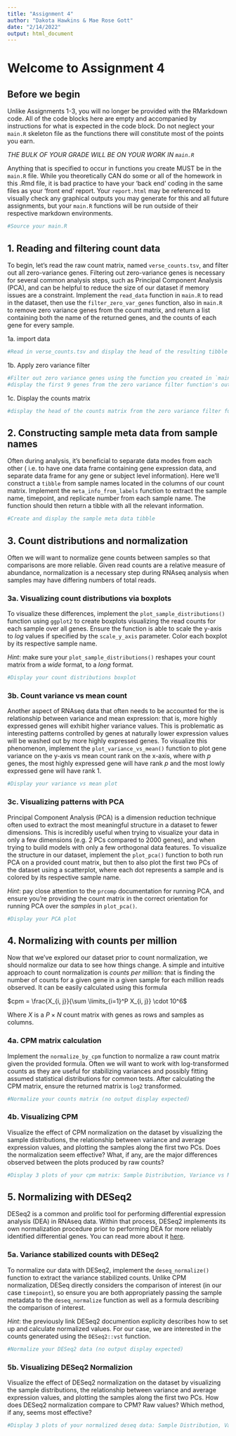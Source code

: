 ```yaml
---
title: "Assignment 4"
author: "Dakota Hawkins & Mae Rose Gott"
date: "2/14/2022"
output: html_document
---
```


# Welcome to Assignment 4

## Before we begin

Unlike Assignments 1-3, you will no longer be provided with the RMarkdown code. All of the code blocks here are empty and accompanied by instructions for what is expected in the code block. Do not neglect your `main.R` skeleton file as the functions there will constitute most of the points you earn. 

_THE BULK OF YOUR GRADE WILL BE ON YOUR WORK IN `main.R`_

Anything that is specified to occur in functions you create MUST be in the `main.R` file. While you theoretically CAN do some or all of the homework in this .Rmd file, it is bad practice to have your 'back end' coding in the same files as your 'front end' report. Your `report.html` may be referenced to visually check any graphical outputs you may generate for this and all future assignments, but your `main.R` functions will be run outside of their respective markdown environments.

```r
#Source your main.R

```

## 1.  Reading and filtering count data

To begin, let's read the raw count matrix, named `verse_counts.tsv`, and filter out all zero-variance genes. Filtering out zero-variance genes is necessary for several common analysis steps, such as Principal Component Analysis (PCA), and can be helpful to reduce the size of our dataset if memory issues are a constraint. Implement the `read_data` function in `main.R` to read in the dataset, then use the `filter_zero_var_genes` function, also in `main.R` to remove zero variance genes from the count matrix, and return a list containing both the name of the returned genes, and the counts of each gene for every sample.

1a. import data
```r
#Read in verse_counts.tsv and display the head of the resulting tibble

```

1b. Apply zero variance filter
```r
#Filter out zero variance genes using the function you created in `main.R` and 
#display the first 9 genes from the zero variance filter function's output

```

1c. Display the counts matrix
```r
#display the head of the counts matrix from the zero variance filter function's output

```

## 2. Constructing sample meta data from sample names
Often during analysis, it’s beneficial to separate data modes from each other ( i.e. to have one data frame containing gene expression data, and separate data frame for any gene or subject level information). Here we’ll construct a `tibble` from sample names located in the columns of our count matrix. Implement the `meta_info_from_labels` function to extract the sample name, timepoint, and replicate number from each sample name. The function should then return a tibble with all the relevant information.
```r
#Create and display the sample meta data tibble

```

## 3. Count distributions and normalization
Often we will want to normalize gene counts between samples so that comparisons are more reliable. Given read counts are a relative measure of abundance, normalization is a necessary step during RNAseq analysis when samples may have differing numbers of total reads. 

### 3a. Visualizing count distributions via boxplots 
To visualize these differences, implement the `plot_sample_distributions()` function using `ggplot2` to create boxplots visualizing the read counts for each sample over all genes. Ensure the function is able to scale the y-axis to $log$ values if specified by the `scale_y_axis` parameter. Color each boxplot by its respective sample name.

*Hint*: make sure your `plot_sample_distributions()` reshapes your count matrix from a _wide_ format, to a _long_ format. 
```r
#Display your count distributions boxplot

```

### 3b. Count variance vs mean count
Another aspect of RNAseq data that often needs to be accounted for the is relationship between variance and mean expression: that is, more highly expressed genes will exhibit higher variance values. This is problematic as interesting patterns controlled by genes at naturally lower expression values will be washed out by more highly expressed genes. To visualize this phenomenon, implement the `plot_variance_vs_mean()` function to plot gene variance on the y-axis vs mean count rank on the x-axis, where with $p$ genes, the most highly expressed gene will have rank $p$ and the most lowly expressed gene will have rank $1$. 

```r
#Display your variance vs mean plot

```


### 3c. Visualizing patterns with PCA
Principal Component Analysis (PCA) is a dimension reduction technique often used to extract the most meaningful structure in a dataset to fewer dimensions. This is incredibly useful when trying to visualize your data in only a few dimensions (e.g. 2 PCs compared to 2000 genes), and when trying to build models with only a few orthogonal data features. To visualize the structure in our dataset, implement the `plot_pca()` function to both run PCA on a provided count matrix, but then to also plot the first two PCs of the dataset using a scatterplot, where each dot represents a sample and is colored by its respective sample name.

*Hint*: pay close attention to the `prcomp` documentation for running PCA, and ensure you're providing the count matrix in the correct orientation for running PCA over the _samples_ in `plot_pca()`.
```r
#Display your PCA plot

```

## 4. Normalizing with counts per million

Now that we've explored our dataset prior to count normalization, we should normalize our data to see how things change. A simple and intuitive approach to count normalization is _counts per million_: that is finding the number of counts for a given gene in a given sample for each million reads observed. It can be easily calculated using this formula

$cpm = \frac{X_{i, j}}{\sum \limits_{i=1}^P X_{i, j}} \cdot 10^6$

Where $X$ is a $P \times N$ count matrix with genes as rows and samples as columns.

### 4a. CPM matrix calculation

Implement the `normalize_by_cpm` function to normalize a raw count matrix given the provided formula. Often we will want to work with log-transformed counts as they are useful for stabilizing variances and possibly fitting assumed statistical distributions for common tests. After calculating the CPM matrix, ensure the returned matrix is `log2` transformed. 

```r
#Normalize your counts matrix (no output display expected)
```

### 4b. Visualizing CPM 

Visualize the effect of CPM normalization on the dataset by visualizing the sample distributions, the relationship between variance and average expression values, and plotting the samples along the first two PCs. Does the normalization seem effective? What, if any, are the major differences observed between the plots produced by raw counts?

```r
#Display 3 plots of your cpm matrix: Sample Distribution, Variance vs Mean, and PCA

```

## 5. Normalizing with DESeq2

DESeq2 is a common and prolific tool for performing differential expression analysis (DEA) in RNAseq data. Within that process, DESeq2 implements its own normalization procedure prior to performing DEA for more reliably identified differential genes. You can read more about it [here](http://bioconductor.org/packages/devel/bioc/vignettes/DESeq2/inst/doc/DESeq2.html#data-transformations-and-visualization).

### 5a. Variance stabilized counts with DESeq2

To normalize our data with DESeq2, implement the `deseq_normalize()` function to extract the variance stabilized counts. Unlike CPM normalization, DESeq directly considers the comparison of interest (in our case `timepoint`), so  ensure you are both appropriately passing the sample metadata to the `deseq_normalize` function as well as a formula describing the comparison of interest. 

*Hint*: the previously link DESeq2 documention explicity describes how to set up and calculate normalized values. For our case, we are interested in the counts generated using the `DESeq2::vst` function.
```r
#Normalize your DESeq2 data (no output display expected)
```

### 5b. Visualizing DESeq2 Normalizion

Visualize the effect of DESeq2 normalization on the dataset by visualizing the sample distributions, the relationship between variance and average expression values, and plotting the samples along the first two PCs. How does DESeq2 normalization compare to CPM? Raw values? Which method, if any, seems most effective?

```r
#Display 3 plots of your normalized deseq data: Sample Distribution, Variance vs Mean, and PCA

```
